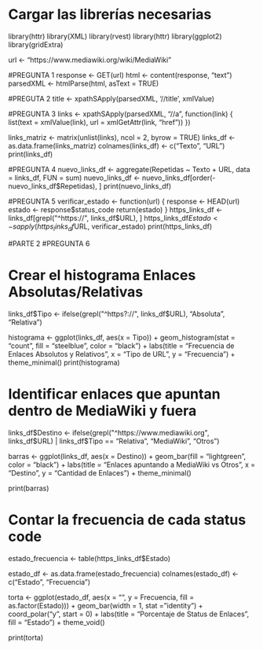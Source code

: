 
# Cargar las librerías necesarias
library(httr)
library(XML)
library(rvest)
library(httr)
library(ggplot2)
library(gridExtra)

url <- "https://www.mediawiki.org/wiki/MediaWiki"

#PREGUNTA 1
response <- GET(url)
html <- content(response, "text")
parsedXML <- htmlParse(html, asText = TRUE)


#PREGUTA 2
title <- xpathSApply(parsedXML, '//title', xmlValue)


#PREGUNTA 3
links <- xpathSApply(parsedXML, "//a", function(link) {
  list(text = xmlValue(link), url = xmlGetAttr(link, "href"))
})

links_matriz <- matrix(unlist(links), ncol = 2, byrow = TRUE)
links_df <- as.data.frame(links_matriz)
colnames(links_df) <- c("Texto", "URL")
print(links_df)

#PREGUNTA 4
nuevo_links_df <- aggregate(Repetidas ~ Texto + URL, data = links_df, FUN = sum)
nuevo_links_df <- nuevo_links_df[order(-nuevo_links_df$Repetidas), ]
print(nuevo_links_df)


#PREGUNTA 5
verificar_estado <- function(url) {
  response <- HEAD(url)
  estado <- response$status_code
  return(estado)
}
https_links_df <- links_df[grepl("^https://", links_df$URL), ]
https_links_df$Estado <- sapply(https_links_df$URL, verificar_estado)
print(https_links_df)


#PARTE 2
#PREGUNTA 6


# Crear el histograma Enlaces Absolutas/Relativas

links_df$Tipo <- ifelse(grepl("^https?://", links_df$URL), "Absoluta", "Relativa")

histograma <- ggplot(links_df, aes(x = Tipo)) +
  geom_histogram(stat = "count", fill = "steelblue", color = "black") +
  labs(title = "Frecuencia de Enlaces Absolutos y Relativos", x = "Tipo de URL", y = "Frecuencia") +
  theme_minimal()
print(histograma)


# Identificar enlaces que apuntan dentro de MediaWiki y fuera
links_df$Destino <- ifelse(grepl("^https://www.mediawiki.org", links_df$URL) | links_df$Tipo == "Relativa", "MediaWiki", "Otros")

barras <- ggplot(links_df, aes(x = Destino)) +
  geom_bar(fill = "lightgreen", color = "black") +
  labs(title = "Enlaces apuntando a MediaWiki vs Otros", x = "Destino", y = "Cantidad de Enlaces") +
  theme_minimal()

print(barras)


# Contar la frecuencia de cada status code
estado_frecuencia <- table(https_links_df$Estado)

estado_df <- as.data.frame(estado_frecuencia)
colnames(estado_df) <- c("Estado", "Frecuencia")

torta <- ggplot(estado_df, aes(x = "", y = Frecuencia, fill = as.factor(Estado))) +
  geom_bar(width = 1, stat = "identity") +
  coord_polar("y", start = 0) +
  labs(title = "Porcentaje de Status de Enlaces", fill = "Estado") +
  theme_void()

print(torta)



